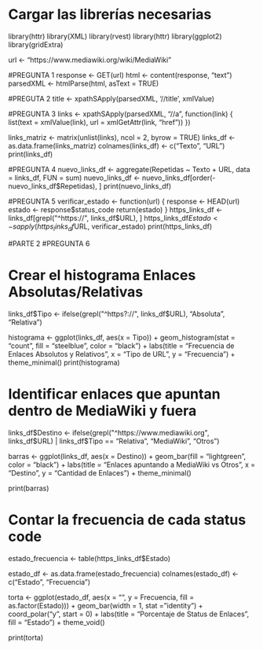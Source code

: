 
# Cargar las librerías necesarias
library(httr)
library(XML)
library(rvest)
library(httr)
library(ggplot2)
library(gridExtra)

url <- "https://www.mediawiki.org/wiki/MediaWiki"

#PREGUNTA 1
response <- GET(url)
html <- content(response, "text")
parsedXML <- htmlParse(html, asText = TRUE)


#PREGUTA 2
title <- xpathSApply(parsedXML, '//title', xmlValue)


#PREGUNTA 3
links <- xpathSApply(parsedXML, "//a", function(link) {
  list(text = xmlValue(link), url = xmlGetAttr(link, "href"))
})

links_matriz <- matrix(unlist(links), ncol = 2, byrow = TRUE)
links_df <- as.data.frame(links_matriz)
colnames(links_df) <- c("Texto", "URL")
print(links_df)

#PREGUNTA 4
nuevo_links_df <- aggregate(Repetidas ~ Texto + URL, data = links_df, FUN = sum)
nuevo_links_df <- nuevo_links_df[order(-nuevo_links_df$Repetidas), ]
print(nuevo_links_df)


#PREGUNTA 5
verificar_estado <- function(url) {
  response <- HEAD(url)
  estado <- response$status_code
  return(estado)
}
https_links_df <- links_df[grepl("^https://", links_df$URL), ]
https_links_df$Estado <- sapply(https_links_df$URL, verificar_estado)
print(https_links_df)


#PARTE 2
#PREGUNTA 6


# Crear el histograma Enlaces Absolutas/Relativas

links_df$Tipo <- ifelse(grepl("^https?://", links_df$URL), "Absoluta", "Relativa")

histograma <- ggplot(links_df, aes(x = Tipo)) +
  geom_histogram(stat = "count", fill = "steelblue", color = "black") +
  labs(title = "Frecuencia de Enlaces Absolutos y Relativos", x = "Tipo de URL", y = "Frecuencia") +
  theme_minimal()
print(histograma)


# Identificar enlaces que apuntan dentro de MediaWiki y fuera
links_df$Destino <- ifelse(grepl("^https://www.mediawiki.org", links_df$URL) | links_df$Tipo == "Relativa", "MediaWiki", "Otros")

barras <- ggplot(links_df, aes(x = Destino)) +
  geom_bar(fill = "lightgreen", color = "black") +
  labs(title = "Enlaces apuntando a MediaWiki vs Otros", x = "Destino", y = "Cantidad de Enlaces") +
  theme_minimal()

print(barras)


# Contar la frecuencia de cada status code
estado_frecuencia <- table(https_links_df$Estado)

estado_df <- as.data.frame(estado_frecuencia)
colnames(estado_df) <- c("Estado", "Frecuencia")

torta <- ggplot(estado_df, aes(x = "", y = Frecuencia, fill = as.factor(Estado))) +
  geom_bar(width = 1, stat = "identity") +
  coord_polar("y", start = 0) +
  labs(title = "Porcentaje de Status de Enlaces", fill = "Estado") +
  theme_void()

print(torta)



